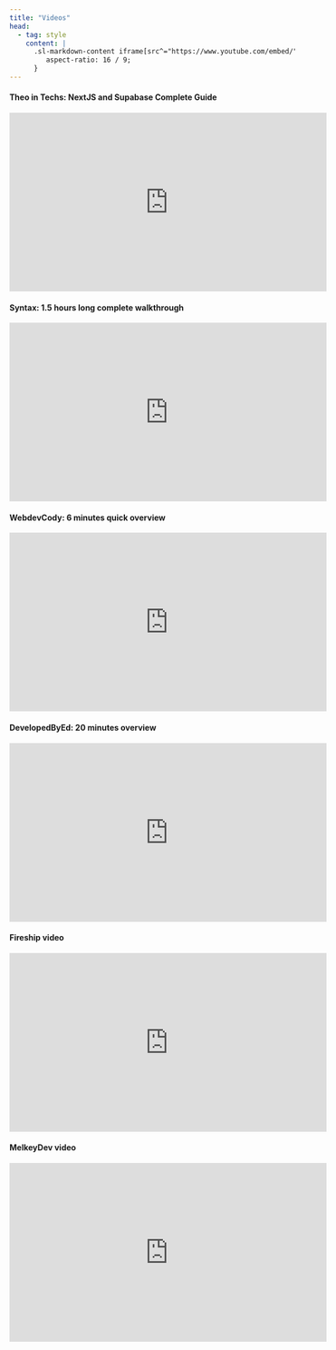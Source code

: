 ```yaml
---
title: "Videos"
head:
  - tag: style
    content: |
      .sl-markdown-content iframe[src^="https://www.youtube.com/embed/"] {
         aspect-ratio: 16 / 9;
      }
---
```

#### Theo in Techs: NextJS and Supabase Complete Guide

<iframe
  width="560"
  height="315"
  src="https://www.youtube.com/embed/NlBsJuUndws"
  title="YouTube video player"
  frameborder="0"
  allow="accelerometer; autoplay; clipboard-write; encrypted-media; gyroscope; picture-in-picture"
  allowfullscreen
></iframe>

#### Syntax: 1.5 hours long complete walkthrough

<iframe
  width="560"
  height="315"
  src="https://www.youtube.com/embed/taJlPG82Ucw"
  title="YouTube video player"
  frameborder="0"
  allow="accelerometer; autoplay; clipboard-write; encrypted-media; gyroscope; picture-in-picture"
  allowfullscreen
></iframe>

#### WebdevCody: 6 minutes quick overview

<iframe
  width="560"
  height="315"
  src="https://www.youtube.com/embed/44uWIkGZ4W8"
  title="YouTube video player"
  frameborder="0"
  allow="accelerometer; autoplay; clipboard-write; encrypted-media; gyroscope; picture-in-picture"
  allowfullscreen
></iframe>

#### DevelopedByEd: 20 minutes overview

<iframe
  width="560"
  height="315"
  src="https://www.youtube.com/embed/ZZ1lnw8D3Qo"
  title="YouTube video player"
  frameborder="0"
  allow="accelerometer; autoplay; clipboard-write; encrypted-media; gyroscope; picture-in-picture"
  allowfullscreen
></iframe>

#### Fireship video

<iframe
  width="560"
  height="315"
  src="https://www.youtube.com/embed/SCIfWhAheVw"
  title="YouTube video player"
  frameborder="0"
  allow="accelerometer; autoplay; clipboard-write; encrypted-media; gyroscope; picture-in-picture"
  allowfullscreen
></iframe>

#### MelkeyDev video

<iframe
  width="560"
  height="315"
  src="https://www.youtube.com/embed/SANSysQlS18"
  title="YouTube video player"
  frameborder="0"
  allow="accelerometer; autoplay; clipboard-write; encrypted-media; gyroscope; picture-in-picture"
  allowfullscreen
></iframe>
